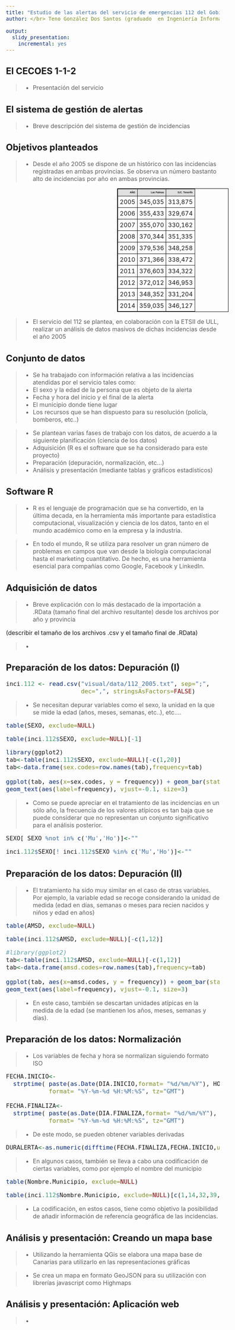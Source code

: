 ```yaml
---
title: "Estudio de las alertas del servicio de emergencias 112 del Gobierno de Canarias utilizando técnicas de ciencia de los datos"
author: </br> Teno González Dos Santos (graduado  en Ingeniería Informática de ULL) </br>  Luis Santacreus Ríos, Carlos B. Rosa Remedios (CECOES 1-1-2 Canarias) </br>  Carlos Pérez-González (Departamento de Matemáticas, Estadística e Investigación Operativa de ULL) </br> Marcos Colebrook Santamaría, José Luis Roda García (Departamento de Ingeniería Informática y de Sistemas de ULL)

output:
  slidy_presentation:
    incremental: yes
---
```

<style type="text/css">
body, td {
   font-size: 16px;
}
code.r{
  font-size: 16px;
}
pre {
  font-size: 16px
}



/*  CSS chunck 1  */
th {  background-color:#E0E0E0 ;
      border-bottom:1px solid black;
      border: 1px solid black;
      font-size : 40%;
      padding:5px;}

td{
border-bottom:1px dotted black;
border: 1px solid black;
padding:5px;}

table{ 
border-collapse:collapse;
margin:auto;
border: 1px solid black;}

div.columns       { width: 900px; }
div.columns div   { width: 300px; height: 100px; float: left; }
div.clear         { clear: both; }

#wrap {
   width:600px;
   margin:0 auto;
}
#left_col {
   float:left;
   width:300px;
}
#right_col {
   float:right;
   width:300px;
}


</style>

## El CECOES 1-1-2

>* Presentación del servicio

## El sistema de gestión de alertas

>* Breve descripción del sistema de gestión de incidencias


## Objetivos planteados

>* Desde el año 2005 se dispone de un histórico con las incidencias registradas en ambas provincias. Se observa un número bastanto alto de incidencias por año en ambas provincias. 

<div id="wrap">
<div id="left_col" style="margin:0 auto;text-align:center">
<object data="graphics/calendario.jpg" type="image/png" 
  width="40%" height="60%" title="calendario"> 
</object>
</div>
<div id="right_col">
|AÑO	         | Las Palmas  |S/C. Tenerife |
|-------------:|------------:|-------------:|
|2005	         |345,035	     |313,875       |
|2006	         |355,433	     |329,674       |
|2007	         |355,070	     |330,162       |
|2008	         |370,344	     |351,335       |
|2009	         |379,536	     |348,258       |
|2010	         |371,366	     |338,472       |
|2011	         |376,603	     |334,322       |
|2012	         |372,012	     |346,953       |
|2013	         |348,352	     |331,204       |
|2014	         |359,035	     |346,127       |
</div>
</div>
<div class="clear"></div>









>* El servicio del 112 se plantea, en colaboración con la ETSII de ULL, realizar un análisis de datos masivos de dichas incidencias desde el año 2005



## Conjunto de datos

>* Se ha trabajado con información relativa a las incidencias atendidas por el servicio tales como:
    + El sexo y la edad de la persona que es objeto de la alerta
    + Fecha y hora del inicio y el final de la alerta
    + El municipio donde tiene lugar 
    + Los recursos que se han dispuesto para su resolución (policía, bomberos, etc..)

>* Se plantean varias fases de trabajo con los datos, de acuerdo a la siguiente planificación (ciencia de los datos)
    + Adquisición (R es el software que se ha considerado para este proyecto)
    + Preparación (depuración, normalización, etc...)
    + Análisis y presentación (mediante tablas y gráficos estadísticos)


## Software R

<div id="left_col" style="margin:0 auto;text-align:center">
<object data="graphics/Rlogo.png" type="image/png" 
  width="40%" height="40%" title="R"> 
</object>
</div>

>* R es el lenguaje de programación que se ha convertido, en la última decada, en la herramienta más importante para estadística computacional, visualización y ciencia de los datos, tanto en el mundo académico como en la empresa y la industria.

>* En todo el mundo, R se utiliza para resolver un gran número de problemas en campos que van desde la biología computacional hasta el marketing cuantitativo. De hecho, es una herramienta esencial para compañías como Google, Facebook y LinkedIn.

<div style="margin:0 auto;text-align:center">
<object data="graphics/Rpopularity.png" type="image/png" 
  width="60%" height="60%" title="Rpopularity"> 
</object>
</div>

## Adquisición de datos

>* Breve explicación con lo más destacado de la importación a .RData (tamaño final del archivo resultante) desde los archivos por año y provincia

(describir el tamaño de los archivos .csv y el tamaño final de .RData)

>* 

## Preparación de los datos: Depuración (I)

```r
inci.112 <- read.csv("visual/data/112_2005.txt", sep=";", 
                     dec=",", stringsAsFactors=FALSE)
```

>* Se necesitan depurar variables como el sexo, la unidad en la que se mide la edad (años, meses, semanas, etc..), etc....

```r
table(SEXO, exclude=NULL)
```
```r
table(inci.112$SEXO, exclude=NULL)[-1]
```

```r
library(ggplot2)
tab<-table(inci.112$SEXO, exclude=NULL)[-c(1,20)]
tab<-data.frame(sex.codes=row.names(tab),frequency=tab)

ggplot(tab, aes(x=sex.codes, y = frequency)) + geom_bar(stat="identity",fill="#FF9999", colour="black")+
geom_text(aes(label=frequency), vjust=-0.1, size=3) 
```

>* Como se puede apreciar en el tratamiento de las incidencias en un sólo año, la frecuencia de los valores atípicos es tan baja que se puede considerar que no representan un conjunto significativo para el análisis posterior.
```r
SEXO[ SEXO %not in% c('Mu','Ho')]<-""
```
```r
inci.112$SEXO[! inci.112$SEXO %in% c('Mu','Ho')]<-""
```

## Preparación de los datos: Depuración (II)

>* El tratamiento ha sido muy similar en el caso de otras variables. Por ejemplo, la variable edad se recoge considerando la unidad de medida (edad en días, semanas o meses para recien nacidos y niños y edad en años)

```r
table(AMSD, exclude=NULL)
```

```r
table(inci.112$AMSD, exclude=NULL)[-c(1,12)]
```

```r
#library(ggplot2)
tab<-table(inci.112$AMSD, exclude=NULL)[-c(1,12)]
tab<-data.frame(amsd.codes=row.names(tab),frequency=tab)

ggplot(tab, aes(x=amsd.codes, y = frequency)) + geom_bar(stat="identity",fill="#FF9999", colour="black")+
geom_text(aes(label=frequency), vjust=-0.1, size=3) 
```

>* En este caso, también se descartan unidades atípicas en la medida de la edad
(se mantienen los años, meses, semanas y días).

## Preparación de los datos: Normalización 

>* Los variables de fecha y hora se normalizan siguiendo formato ISO

```r
FECHA.INICIO<-
  strptime( paste(as.Date(DIA.INICIO,format= "%d/%m/%Y"), HORA.INICIO),
            format= "%Y-%m-%d %H:%M:%S", tz="GMT")

FECHA.FINALIZA<-
  strptime( paste(as.Date(DIA.FINALIZA,format= "%d/%m/%Y"), HORA.FINALIZA),
            format= "%Y-%m-%d %H:%M:%S", tz="GMT")
```            

>* De este modo, se pueden obtener variables derivadas

```r
DURALERTA<-as.numeric(difftime(FECHA.FINALIZA,FECHA.INICIO,units="hours"))
``` 

>* En algunos casos, también se lleva a cabo una codificación de ciertas variables, como por ejemplo el nombre del municipio

```r
table(Nombre.Municipio, exclude=NULL)
```
```r
table(inci.112$Nombre.Municipio, exclude=NULL)[c(1,14,32,39, 54, 67, 81)]
```

>* La codificación, en estos casos, tiene como objetivo la posibilidad de añadir información de referencia geográfica de las incidencias.


## Análisis y presentación: Creando un mapa base

>* Utilizando la herramienta QGis se elabora una mapa base de Canarias para utilizarlo en las representaciones gráficas

<div style="margin:0 auto;text-align:center">
<object data="graphics/qgis.png" type="image/png" 
  width="50%" height="50%" title="QGis"> 
</object>
</div>

>* Se crea un mapa en formato GeoJSON para su utilización con librerías javascript como Highmaps

<div style="margin:0 auto;text-align:center">
<object data="graphics/geojson.png" type="image/png" 
  width="50%" height="50%" title="GeoJSON"> 
</object>
</div>


## Análisis y presentación: Aplicación web

>* 
